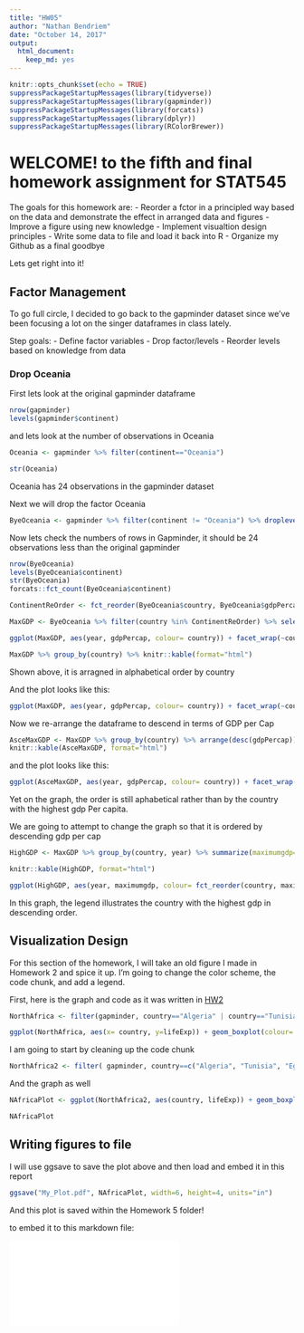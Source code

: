 ```yaml
---
title: "HW05"
author: "Nathan Bendriem"
date: "October 14, 2017"
output: 
  html_document: 
    keep_md: yes
---
```


```r
knitr::opts_chunk$set(echo = TRUE)
suppressPackageStartupMessages(library(tidyverse))
suppressPackageStartupMessages(library(gapminder))
suppressPackageStartupMessages(library(forcats))
suppressPackageStartupMessages(library(dplyr))
suppressPackageStartupMessages(library(RColorBrewer))
```




# WELCOME! to the fifth and final homework assignment for STAT545

The goals for this homework are:
- Reorder a fctor in a principled way based on the data and demonstrate the effect in arranged data and figures
- Improve a figure using new knowledge
- Implement visualtion design principles
-  Write some data to file and load it back into R
- Organize my Github as a final goodbye 

Lets get right into it!

## Factor Management

To go full circle, I decided to go back to the gapminder dataset since we've been focusing a lot on the singer dataframes in class lately.

Step goals:
- Define factor variables
- Drop factor/levels
- Reorder levels based on knowledge from data

### Drop Oceania

First lets look at the original gapminder dataframe

```r
nrow(gapminder)
levels(gapminder$continent)
```

and lets look at the number of observations in Oceania

```r
Oceania <- gapminder %>% filter(continent=="Oceania")

str(Oceania)
```

Oceania has 24 observations in the gapminder dataset

Next we will drop the factor Oceania

```r
ByeOceania <- gapminder %>% filter(continent != "Oceania") %>% droplevels()
```

Now lets check the numbers of rows in Gapminder, it should be 24 observations less than the original gapminder

```r
nrow(ByeOceania)
levels(ByeOceania$continent)
str(ByeOceania)
forcats::fct_count(ByeOceania$continent)
```


```r
ContinentReOrder <- fct_reorder(ByeOceania$country, ByeOceania$gdpPercap, max, .desc= TRUE) %>% levels() %>% head()
```

```r
MaxGDP <- ByeOceania %>% filter(country %in% ContinentReOrder) %>% select(year, country, gdpPercap)
```


```r
ggplot(MaxGDP, aes(year, gdpPercap, colour= country)) + facet_wrap(~country) + geom_line() + scale_colour_brewer(palette="Dark2") + labs(x= "Year", y= "GDP Per Cap", title="Countries with Max GDP per Cap") + theme_bw()
```

```r
MaxGDP %>% group_by(country) %>% knitr::kable(format="html")
```



Shown above, it is arragned in alphabetical order by country

And the plot looks like this:


```r
ggplot(MaxGDP, aes(year, gdpPercap, colour= country)) + facet_wrap(~country) + geom_line() + scale_colour_brewer(palette="Dark2") + labs(x= "Year", y= "GDP Per Cap", title="Countries with Max GDP per Cap") + theme_bw()
```

Now we re-arrange the dataframe to descend in terms of GDP per Cap

```r
AsceMaxGDP <- MaxGDP %>% group_by(country) %>% arrange(desc(gdpPercap))
knitr::kable(AsceMaxGDP, format="html")
```

and the plot looks like this:

```r
ggplot(AsceMaxGDP, aes(year, gdpPercap, colour= country)) + facet_wrap(~country) + geom_line() + scale_colour_brewer(palette="Dark2") + labs(x= "Year", y= "GDP Per Cap", title="Countries with Max GDP per Cap") + theme_bw()
```

Yet on the graph, the order is still aphabetical rather than by the country with the highest gdp Per capita.  

We are going to attempt to change the graph so that it is ordered by descending gdp per cap

```r
HighGDP <- MaxGDP %>% group_by(country, year) %>% summarize(maximumgdp= max(gdpPercap)) %>% arrange(desc(maximumgdp))

knitr::kable(HighGDP, format="html")
```

```r
ggplot(HighGDP, aes(year, maximumgdp, colour= fct_reorder(country, maximumgdp, .desc=TRUE))) + facet_wrap(~country) + geom_line() + scale_colour_discrete(name="Highest GDP per Cap") + labs(x= "Year", y= "GDP Per Cap", title="Countries with Max GDP per Cap") + theme_bw()
```

In this graph, the legend illustrates the country with the highest gdp in descending order.


## Visualization Design

For this section of the homework, I will take an old figure I made in Homework 2 and spice it up.  I'm going to change the color scheme, the code chunk, and add a legend.

First, here is the graph and code as it was written in [HW2](https://github.com/nbendriem/STAT545-HW-bendriem-nathan/blob/master/STAT545HW2/Answers_to_HW02.md)

```r
NorthAfrica <- filter(gapminder, country=="Algeria" | country=="Tunisia" | country=="Egypt" | country=="Morocco" | country=="Libya" | country=="Sudan")

ggplot(NorthAfrica, aes(x= country, y=lifeExp)) + geom_boxplot(colour= "black", fill="red", alpha=0.33) + labs(x="Country", y="Life Expectancy") + ggtitle("Boxplot of Life Expectancy of North African Countries")

```

I am going to start by cleaning up the code chunk

```r
NorthAfrica2 <- filter( gapminder, country==c("Algeria", "Tunisia", "Egypt", "Morocco", "Libya", "Sudan"))

```

And the graph as well


```r
NAfricaPlot <- ggplot(NorthAfrica2, aes(country, lifeExp)) + geom_boxplot(aes(fill=country)) + scale_fill_brewer(palette = "Blues") + labs(x="Country", y="Life Expectancy", title="Life Expectancy of N. African Countries") + guides(fill=guide_legend(title="North African \nCountry")) + theme_bw() 

NAfricaPlot
```


## Writing figures to file

I will use ggsave to save the plot above and then load and embed it in this report

```r
ggsave("My_Plot.pdf", NAfricaPlot, width=6, height=4, units="in")
```

And this plot is saved within the Homework 5 folder!

to embed it to this markdown file:


![](My_Plot.pdf)


